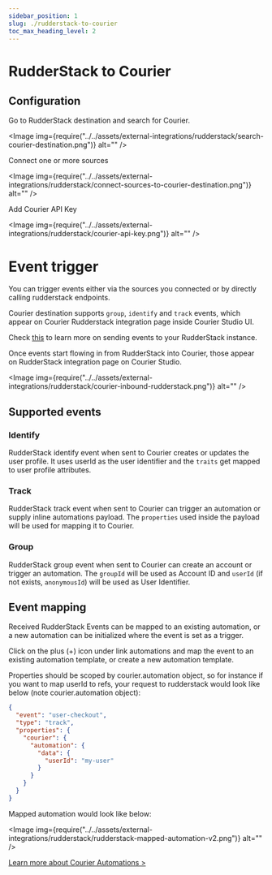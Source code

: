 ```yaml
---
sidebar_position: 1
slug: ./rudderstack-to-courier
toc_max_heading_level: 2
---
```



# RudderStack to Courier

## Configuration

Go to RudderStack destination and search for Courier.

<Image
  img={require("../../assets/external-integrations/rudderstack/search-courier-destination.png")}
  alt=""
/>

Connect one or more sources

<Image
  img={require("../../assets/external-integrations/rudderstack/connect-sources-to-courier-destination.png")}
  alt=""
/>

Add Courier API Key

<Image img={require("../../assets/external-integrations/rudderstack/courier-api-key.png")} alt="" />

# Event trigger

You can trigger events either via the sources you connected or by directly calling rudderstack endpoints.

Courier destination supports `group`, `identify` and `track` events, which appear on Courier Rudderstack integration page inside Courier Studio UI.

Check <a href="https://www.rudderstack.com/docs/sources/event-streams/sdks/rudderstack-node-sdk/#sending-events">this</a> to learn more on sending events to your RudderStack instance.

Once events start flowing in from RudderStack into Courier, those appear on RudderStack integration page on Courier Studio.

<Image
  img={require("../../assets/external-integrations/rudderstack/courier-inbound-rudderstack.png")}
  alt=""
/>

## Supported events

### Identify

RudderStack identify event when sent to Courier creates or updates the user profile. It uses userId as the user identifier and the `traits` get mapped to user profile attributes.

### Track

RudderStack track event when sent to Courier can trigger an automation or supply inline automations payload. The `properties` used inside the payload will be used for mapping it to Courier.

### Group

RudderStack group event when sent to Courier can create an account or trigger an automation. The `groupId` will be used as Account ID and `userId` (if not exists, `anonymousId`) will be used as User Identifier.

## Event mapping

Received RudderStack Events can be mapped to an existing automation, or a new automation can be initialized where the event is set as a trigger.

Click on the plus (+) icon under link automations and map the event to an existing automation template, or create a new automation template.

Properties should be scoped by courier.automation object, so for instance if you want to map userId to refs, your request to rudderstack would look like below (note courier.automation object):

```json title="Rudderstack Courier Automation Property Example"
{
  "event": "user-checkout",
  "type": "track",
  "properties": {
    "courier": {
      "automation": {
        "data": {
          "userId": "my-user"
        }
      }
    }
  }
}
```

Mapped automation would look like below:

<Image
  img={require("../../assets/external-integrations/rudderstack/rudderstack-mapped-automation-v2.png")}
  alt=""
/>

[Learn more about Courier Automations >](../../tutorials/how-to-automate-message-sequences.mdx)
